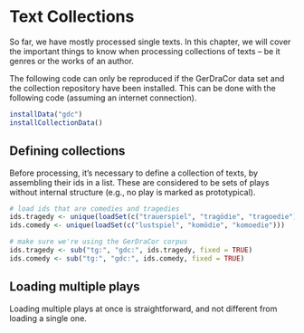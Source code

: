 # Text Collections

So far, we have mostly processed single texts. In this chapter, we will cover the important things to know when processing collections of texts -- be it genres or the works of an author. 

The following code can only be reproduced if the GerDraCor data set and the collection repository have been installed. This can be done with the following code (assuming an internet connection).

```r

installData("gdc")
installCollectionData()

```

## Defining collections

Before processing, it's necessary to define a collection of texts, by assembling their ids in a list. These are considered to be sets of plays without internal structure (e.g., no play is marked as prototypical). 

```r

# load ids that are comedies and tragedies
ids.tragedy <- unique(loadSet(c("trauerspiel", "tragödie", "tragoedie")))
ids.comedy <- unique(loadSet(c("lustspiel", "komödie", "komoedie")))

# make sure we're using the GerDraCor corpus
ids.tragedy <- sub("tg:", "gdc:", ids.tragedy, fixed = TRUE)
ids.comedy <- sub("tg:", "gdc:", ids.comedy, fixed = TRUE)

```

## Loading multiple plays

Loading multiple plays at once is straightforward, and not different from loading a single one.

```r




```